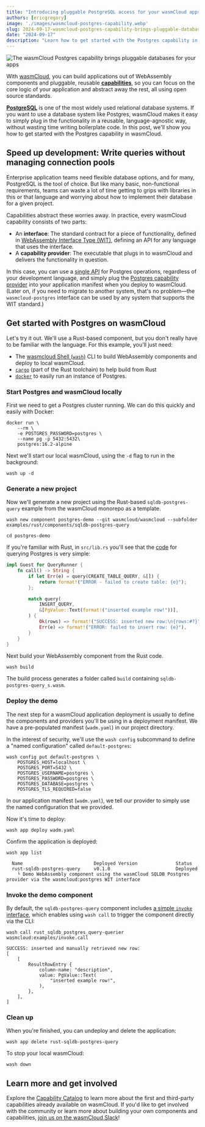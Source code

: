 ```yaml
---
title: "Introducing pluggable PostgreSQL access for your wasmCloud apps"
authors: [ericgregory]
image: './images/wasmcloud-postgres-capability.webp'
slug: 2024-09-17-wasmcloud-postgres-capability-brings-pluggable-databases
date: "2024-09-17"
description: "Learn how to get started with the Postgres capability in wasmCloud."
---
```


![The wasmCloud Postgres capability brings pluggable databases for your apps](./images/wasmcloud-postgres-capability.webp)

With [wasmCloud](/docs/intro), you can build applications out of WebAssembly components and pluggable, reusable [**capabilities**](/docs/concepts/capabilities), so you can focus on the core logic of your application and abstract away the rest, all using open source standards.

[**PostgreSQL**](https://www.postgresql.org/) is one of the most widely used relational database systems. If you want to use a database system like Postgres, wasmCloud makes it easy to simply plug in the functionality in a reusable, language-agnostic way, without wasting time writing boilerplate code. In this post, we'll show you how to get started with the Postgres capability in wasmCloud.

## Speed up development: Write queries without managing connection pools

Enterprise application teams need flexible database options, and for many, PostgreSQL is the tool of choice. But like many basic, non-functional requirements, teams can waste a lot of time getting to grips with libraries in this or that language and worrying about how to implement their database for a given project. 

Capabilities abstract these worries away. In practice, every wasmCloud capability consists of two parts:

* An **interface**: The standard contract for a piece of functionality, defined in [WebAssembly Interface Type (WIT)](/docs/concepts/interfaces#webassembly-interface-type-wit), defining an API for any language that uses the interface.
* A **capability provider**:  The executable that plugs in to wasmCloud and delivers the functionality in question.

In this case, you can use a [single API](https://github.com/wasmCloud/wasmCloud/tree/main/wit/postgres) for Postgres operations, regardless of your development language, and simply plug the [Postgres capability provider](https://github.com/wasmCloud/wasmCloud/tree/main/crates/provider-sqldb-postgres) into your application manifest when you deploy to wasmCloud. (Later on, if you need to migrate to another system, that's no problem&mdash;the `wasmcloud-postgres` interface can be used by any system that supports the WIT standard.)

## Get started with Postgres on wasmCloud

Let's try it out. We'll use a Rust-based component, but you don't really have to be familiar with the language. For this example, you'll just need:

- The [wasmcloud Shell (`wash`)](https://wasmcloud.com/docs/installation) CLI to build WebAssembly components and deploy to local wasmCloud.
- [`cargo`](https://doc.rust-lang.org/cargo/getting-started/installation.html) (part of the Rust toolchain) to help build from Rust
- [`docker`](https://docs.docker.com) to easily run an instance of Postgres.

### Start Postgres and wasmCloud locally

First we need to get a Postgres cluster running. We can do this quickly and easily with Docker:

```console
docker run \
    --rm \
    -e POSTGRES_PASSWORD=postgres \
    --name pg -p 5432:5432\
    postgres:16.2-alpine
```

Next we'll start our local wasmCloud, using the `-d` flag to run in the background:

```shell
wash up -d
```

### Generate a new project

Now we'll generate a new project using the Rust-based `sqldb-postgres-query` example from the wasmCloud monorepo as a template.

```shell
wash new component postgres-demo --git wasmcloud/wasmcloud --subfolder examples/rust/components/sqldb-postgres-query
```
```shell
cd postgres-demo
```

If you're familiar with Rust, in `src/lib.rs` you'll see that the [code](https://github.com/wasmCloud/wasmCloud/blob/main/examples/rust/components/sqldb-postgres-query/src/lib.rs) for  querying Postgres is very simple:

```rs
impl Guest for QueryRunner {
    fn call() -> String {
        if let Err(e) = query(CREATE_TABLE_QUERY, &[]) {
            return format!("ERROR - failed to create table: {e}");
        };

        match query(
            INSERT_QUERY,
            &[PgValue::Text(format!("inserted example row!"))],
        ) {
            Ok(rows) => format!("SUCCESS: inserted new row:\n{rows:#?}"),
            Err(e) => format!("ERROR: failed to insert row: {e}"),
        }
    }
}
```

Next build your WebAssembly component from the Rust code.

```console
wash build
```

The build process generates a folder called `build` containing `sqldb-postgres-query_s.wasm`.


### Deploy the demo

The next step for a wasmCloud application deployment is usually to define the components and providers you'll be using in a deployment manifest. We have a pre-populated manifest (`wadm.yaml`) in our project directory.

In the interest of security, we'll use the `wash config` subcommand to define a "named configuration" called `default-postgres`: 

```console
wash config put default-postgres \
    POSTGRES_HOST=localhost \
    POSTGRES_PORT=5432 \
    POSTGRES_USERNAME=postgres \
    POSTGRES_PASSWORD=postgres \
    POSTGRES_DATABASE=postgres \
    POSTGRES_TLS_REQUIRED=false
```

In our application manifest (`wadm.yaml`), we tell our provider to simply use the named configuration that we provided.

Now it's time to deploy: 

```console
wash app deploy wadm.yaml
```

Confirm the application is deployed:

```console
wash app list
```
```text                 
  Name                          Deployed Version              Status                       
  rust-sqldb-postgres-query     v0.1.0                        Deployed                     
    └ Demo WebAssembly component using the wasmCloud SQLDB Postgres provider via the wasmcloud:postgres WIT interface                
```

### Invoke the demo component

By default, the `sqldb-postgres-query` component includes [a simple `invoke` interface](https://github.com/wasmCloud/wasmCloud/blob/main/examples/rust/components/sqldb-postgres-query/wit/component.wit#L6), which enables using `wash call` to trigger the component directly via the CLI:

```shell
wash call rust_sqldb_postgres_query-querier wasmcloud:examples/invoke.call
```
```text
SUCCESS: inserted and manually retrieved new row:
[
    [
        ResultRowEntry {
            column-name: "description",
            value: PgValue::Text(
                "inserted example row!",
            ),
        },
    ],
]
```

### Clean up

When you're finished, you can undeploy and delete the application:

```shell
wash app delete rust-sqldb-postgres-query
```
To stop your local wasmCloud:

```shell
wash down
```

## Learn more and get involved

Explore the [Capability Catalog](/docs/capabilities/) to learn more about the first and third-party capabilities already available on wasmCloud. If you'd like to get involved with the community or learn more about building your own components and capabilities, [join us on the wasmCloud Slack](https://slack.wasmcloud.com/)!